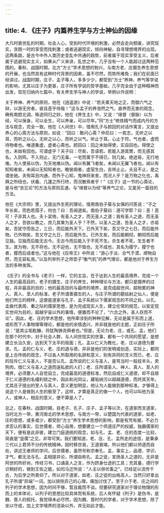 ```yaml
---
---
---
```

title: 4. 《庄子》内篇养生学与方士神仙的因缘
---




大凡时衰世乱的时期，社会人心，受到时代环境的刺激，必然会走向颓废，讲究现实，贪图一时的享受而找刺激；或者逃避现实，倾向神秘，自寻理想境界的出现。这两条路，是古今中外人类历史变乱中共通的趋势，前者属于现实享受主义，后者属于逃避现实主义，如果从广义来讲，乱世之中，几乎没有一个人能超过这两种范围的。春秋、战国时期，北方“方士”学术思想的勃兴，与南方老、庄摄生养生思想的开展，也当然具有这种时代背景的因素，虽不尽然，而势所难免；我们在前面已经讲过，战国时期，庄子、孟子等人，多多少少，都受到“方士”养神、养气等学说的影响，尤其以庄子为更甚，庄子所有学说的哲学基础，几乎完全由于这种精神而出发，现在归纳内七篇中，有关养生学与神人的学说，举例以作说明：

关于养神、养气的原则，他在《逍遥游》中说：“若夫乘天地之正，而御六气之辩，以游无穷者，彼且恶乎待哉！”这与孟子的养浩然之气，直养而无害的观念，确有南腔北调，殊途同归之妙。他在《养生主》中，又说：“缘督（督脉）以为经，可以保身，可以全生，可以养亲，可以尽年。”同“方士”修炼精气而成内丹的方法与观念，完全一致。他在《人间世》中，借用孔子与颜回的对话作寓言，又提出养心的心斋方法与原则，如说：“回曰：敢问心斋？仲尼曰：一若志，无听之以耳，而听之以心。无听之以心，而听之以气。听止于耳。心止于符。气也者，虚而待物者也。唯道集虚，虚者心斋也。颜回曰：回之未始得使，实自回也。得使之也，未始有回也。可谓虚乎？夫子曰：尽矣，吾语若。若能入游其樊，而无感其名，入则鸣，不入则止，无门无毒，一宅而寓于不得已，则几矣。绝迹易，无行地难。为人使易以伪，为天地难以伪。闻以有翼飞者矣，未闻以无翼飞者也。闻以有知知者矣，未闻以无知知者也。瞻彼阕者，虚室生白，吉祥止止。夫且不止，是之谓坐驰。夫徇耳目内通，而外于心知，鬼神将来舍，而况人乎？是万物之化也，禹舜之所纽也，伏羲、几蘧之所行终，而况散焉者乎！”《庄子》这一节的心斋论，是与他“坐忘论”的方法与原则互通，与“缘督以为经”等养气之论，又是另一面目的方法。

他在《大宗师》里，又提出外生死的理论，借用南伯子葵与女偊的问答说：“子之年长矣，而色若孺子，何也？曰：吾闻道矣。南伯子葵曰：道可学耶？曰：恶！恶可！子非其人也。夫卜梁倚，有圣人之才，而无圣人之道；我有圣人之道，而无圣人之才，吾欲以教之，庶几其果为圣人乎？不然，以圣人之道，告圣人之才，亦易矣，吾犹守而告之，三日，而后能外天下。已外天下矣，吾又守之七日，而后能外物。已外物矣，吾又守之九日，而后能外生。已外生矣，而后能朝彻，朝彻而后能见独。见独而后能无古今。无古今而后能入于不死不生。杀生者不死，生生者不生。其为物，无不将也，无不迎也，无不毁也，无不成也，其名为撄宁。撄宁也者，撄而后成者也。”这与他在《应帝王》中所说：“游心于淡、合气于漠，顺物自然，而无容私焉。”以及列举列子之师壶子“衡气机”的养气理论，都是他对于养生方法的多种发挥。

《庄子》的全书与《老子》一样，它的主旨，在于达到人生的最高境界，完成一个人生的最高目的，老子的摄生，庄子的养生，种种理论与方法，都只是摄养的过程，并非最高的目的；他的最高目的与最终的境界，是完成超世间，超物累的神人、真人、至人的标准，老子所谓善摄生的人，与庄子所谓的藐姑射之仙人，便是他们所立的榜样，这便是道家与孔子、孟子系统以下儒家观念的不同之处。以孔、孟做代表周、秦之际的儒家思想，是为完成现实人生，建立伦常的规范，以安定现实世间为目的，超越宇宙以外的事情，便置而不论了，“六合之外，圣人存而不论”。因此，老、庄的学术思想，他所牵涉到的种种见解，无论是属于形而上道，或形而下人事物理等理论，都是他的余情逸兴，并非就是他的主题，正如庄子所说：“是其尘垢粃糠，将犹陶铸尧舜者也。”但是，无论为老、庄，或孔、孟，他们在那个时代中，对于社会人群，与人间世现实的世事，都有一个共同的愿望，是想建立长治久安，达到天下太平的局面；孔、孟以仁义为教化，老、庄以道德为要求。孔、孟的仁与义，老、庄的道与德，并非是他们的发明或创造，实际上，都同是上古传统的观念，不过各人所取用的名辞和意义，别有异同的含义而已，老、庄的驳斥仁义与圣人，不是否认孔、孟所说的仁义与圣人，是骂当时一般挂羊头，卖狗肉，借仁义与圣人之道而逞私欲的人们；老、庄所谓圣人、神人、真人、至人的境界，必须要人人自觉自立，完成最高的道德标准，然后自成仁义道德，却不自居于仁义道德的名缰利锁之中，因此和光同尘，藏垢纳污以超越道德，而终其天年。尤其庄子提出的至人与真人，意义更加明显，他认为人能做到那种标准，才够得上说这个人是做到人生的极至了，这样，才算是真正的做一个人，也可以叫他为圣人，或神人，相反的意义，便不算是人了。

总之，在春秋、战国时期，自老子、孔子、庄子、孟子等以次，在道家而言道家，当时北方一带，黄河南北的学术思想，与南方一带，以楚国为代表的道家，如老、庄的思想，或多或少，都受到“方士”养生学术思想的影响，那是有凭有据，不必力求否认的事实，后世儒者，师心自用，想要建立一个师道庄严的权威，独霸儒家的天下，便有是此非彼，建立门庭道统的观念，如与孔、孟、老、庄的态度一比较，简直是“竖儒”之见，非常可笑。我们要知道，老、庄、孔、孟所走的途径，是秉承三代以上君师不分的传统精神。因时移世易，王道衰竭，所以他们都以师道而自处，讲述王者师的学问，后世儒者，虽然号称宗奉孔、孟，事实上，品德、学识、才气，都无法与孔、孟相提并论，所谓自称孔、孟之徒，宣扬圣人之道的，无非是阿世的所好尚，传经习书，口诵圣人之言，作为跻身仕途的工具；充其量，德行学识稍好的，做到王佐之能，如司马迁所说：“人主以俳优畜之”，已经足以流传千古，为后学之所景仰了。所以对于道家，如老、庄之徒的出格高人，当然只好拿出孔子所谓“异端”一词，加以排除异己的心理，痛加讨伐了。至于介于老、庄之间的列子的学术思想，因为时间不够，暂且裁而不谈。但要研究道家对于理论物理的形而上的本体论，以列子的思想比较具体而有系统，后人有怀疑《列子》是伪书，是魏、晋人的假托，我觉得未必尽然，因为魏、晋时代的学者，对于学术思想，除了坐以守成，加上文学境界的渲染以外，并无如此才能。